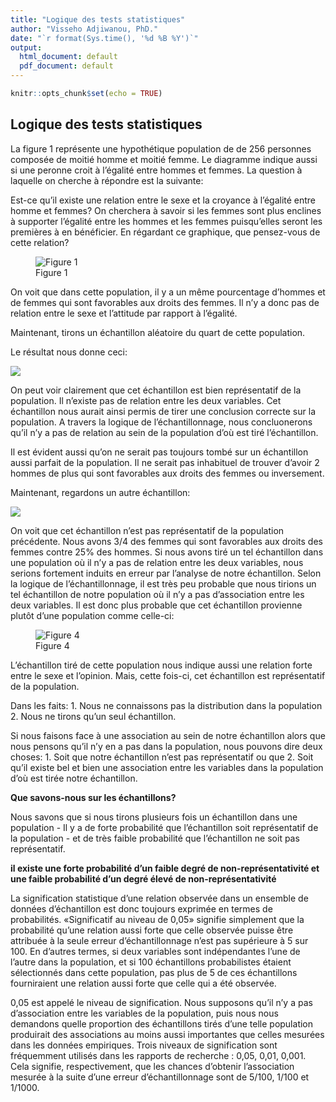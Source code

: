 ```yaml
---
title: "Logique des tests statistiques"
author: "Visseho Adjiwanou, PhD."
date: "`r format(Sys.time(), '%d %B %Y')`"
output:
  html_document: default
  pdf_document: default
---
```


```r
knitr::opts_chunk$set(echo = TRUE)
```

## Logique des tests statistiques

La figure 1 représente une hypothétique population de de 256 personnes composée de moitié homme et moitié femme. Le diagramme indique aussi si une peronne croit à l'égalité entre hommes et femmes. La question à laquelle on cherche à répondre est la suivante:

Est-ce qu'il existe une relation entre le sexe et la croyance à l'égalité entre homme et femmes?
On cherchera à savoir si les femmes sont plus enclines à supporter l'égalité entre les hommes et les femmes puisqu'elles seront les premières à en bénéficier. En régardant ce graphique, que pensez-vous de cette relation? 

![Figure 1](/Users/visseho/OneDrive - UQAM/Cours/Images_cours/logique_test1.jpeg)


On voit que dans cette population, il y a un même pourcentage d'hommes et de femmes qui sont favorables aux droits des femmes. Il n'y a donc pas de relation entre le sexe et l'attitude par rapport à l'égalité.

Maintenant, tirons un échantillon aléatoire du quart de cette population.

Le résultat nous donne ceci:

![](/Users/visseho/OneDrive - UQAM/Cours/Images_cours/logique_test2.jpeg)

On peut voir clairement que cet échantillon est bien représentatif de la population. Il n'existe pas de relation entre les deux variables. Cet échantillon nous aurait ainsi permis de tirer une conclusion correcte sur la population. 
A travers la logique de l'échantillonnage, nous concluonerons qu'il n'y a pas de relation au sein de la population d'où est tiré l'échantillon.

Il est évident aussi qu'on ne serait pas toujours tombé sur un échantillon aussi parfait de la population. Il ne serait pas inhabituel de trouver d'avoir 2 hommes de plus qui sont favorables aux droits des femmes ou inversement. 


Maintenant, regardons un autre échantillon:

![](/Users/visseho/OneDrive - UQAM/Cours/Images_cours/logique_test3.jpeg)

On voit que cet échantillon n'est pas représentatif de la population précédente. Nous avons 3/4 des femmes qui sont favorables aux droits des femmes contre 25% des hommes. Si nous avons tiré un tel échantillon dans une population où il n'y a pas de relation entre les deux variables, nous serions fortement induits en erreur par l'analyse de notre échantillon. Selon la logique de l'échantillonnage, il est très peu probable que nous tirions un tel échantillon de notre population où il n'y a pas d'association entre les deux variables. Il est donc plus probable que cet échantillon provienne plutôt d'une population comme celle-ci:

![Figure 4](/Users/visseho/OneDrive - UQAM/Cours/Images_cours/logique_test4.jpeg)


L'échantillon tiré de cette population nous indique aussi une relation forte entre le sexe et l'opinion. Mais, cette fois-ci, cet échantillon est représentatif de la population.

Dans les faits: 
1. Nous ne connaissons pas la distribution dans la population
2. Nous ne tirons qu'un seul échantillon.

Si nous faisons face à une association au sein de notre échantillon alors que nous pensons qu'il n'y en a pas dans la population, nous pouvons dire deux choses:
1. Soit que notre échantillon n'est pas représentatif ou que 
2. Soit qu'il existe bel et bien une association entre les variables dans la population d'où est tirée notre échantillon.

**Que savons-nous sur les échantillons? **

Nous savons que si nous tirons plusieurs fois un échantillon dans une population
- Il y a de forte probabilité que l'échantillon soit représentatif de la population
- et de très faible probabilité que l'échantillon ne soit pas représentatif.

**il existe une forte probabilité d'un faible degré de non-représentativité et une faible probabilité d'un degré élevé de non-représentativité**

La signification statistique d'une relation observée dans un ensemble de données d'échantillon est donc toujours exprimée en termes de probabilités. «Significatif au niveau de 0,05» signifie simplement que la probabilité qu'une relation aussi forte que celle observée puisse être attribuée à la seule erreur d'échantillonnage n'est pas supérieure à 5 sur 100. En d'autres termes, si deux variables sont indépendantes l'une de l'autre dans la population, et si 100 échantillons probabilistes étaient sélectionnés dans cette population, pas plus de 5 de ces échantillons fourniraient une relation aussi forte que celle qui a été observée.

0,05 est appelé le niveau de signification. Nous supposons qu'il n'y a pas d'association entre les variables de la population, puis nous nous demandons quelle proportion des échantillons tirés d'une telle population produirait des associations au moins aussi importantes que celles mesurées dans les données empiriques. Trois niveaux de signification sont fréquemment utilisés dans les rapports de recherche : 0,05, 0,01, 0,001. Cela signifie, respectivement, que les chances d'obtenir l'association mesurée à la suite d'une erreur d'échantillonnage sont de 5/100, 1/100 et 1/1000.
